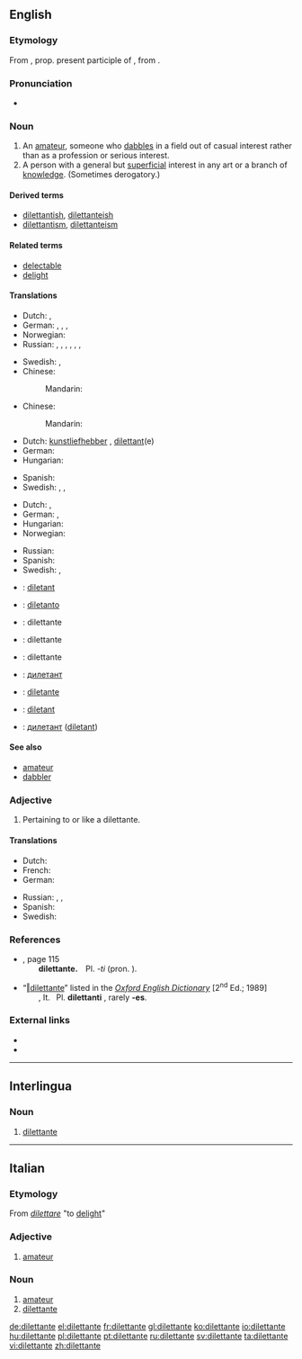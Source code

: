 ==English==
{{was wotd|2010|July|25}}

===Etymology===
From {{etyl|it}} {{term|lang=it|dilettante}}, prop. present participle of {{term|dilettare||to delight}}, from {{etyl|la}} {{term|delectare||to delight}}.

===Pronunciation===
* {{IPA|/ˈdɪlətənt/}}

===Noun===
{{en-noun|dilettanti|pl2={{qualifier|rarely}} '''[[dilettantes]]'''}}

# An [[amateur]], someone who [[dabble]]s in a field out of casual interest rather than as a profession or serious interest.
# A person with a general but [[superficial]] interest in any art or a branch of [[knowledge]]. (Sometimes derogatory.)

====Derived terms====
* [[dilettantish]], [[dilettanteish]]
* [[dilettantism]], [[dilettanteism]]

====Related terms====
* [[delectable]]
* [[delight]]

====Translations====
{{trans-top|amateur}}
* Dutch: {{t-|nl|liefhebber|m}}, {{t+|nl|amateur|m}}
* German: {{t+|de|Dilettant|m}}, {{t+|de|Amateur|m}}, {{t|de|Stümper|m}}, {{t+|de|Laie|m}}
* Norwegian: {{t+|no|dilettant|m}}
* Russian: {{t+|ru|дилетант|m|tr=dil'etánt}}, {{t|ru|любитель|m}}, {{t|ru|непрофессионал|m}}, {{t+|ru|профан|m}}, {{qualifier|informal}} {{t+|ru|чайник|m}}, {{qualifier|informal}} {{t|ru|лапоть|m}}, {{qualifier|colloquial|somewhat}} {{t+|ru|лох|m}}
{{trans-mid}}
* Swedish: {{t|sv|dilettant|c}}, {{t|sv|klåpare}}
* Chinese:
*: Mandarin: {{t|zh|業餘人士；一知半解的人}}
* Chinese:
*: Mandarin: {{t|zh|業餘人士；一知半解的人}}
{{trans-bottom}}

{{trans-top|person who enjoys the arts, regardless of expertise}}
* Dutch: [[kunstliefhebber]] {{m}}, [[dilettant]](e)
* German: {{t|de|Kunstliebhaber|m}}
* Hungarian: {{t+|hu|műkedvelő}}
{{trans-mid}}
* Spanish: {{t+|es|diletante}}
* Swedish: {{t|sv|dilettant|c}}, {{t|sv|amatörmålare|c}}, {{t|sv|amatör|c}}
{{trans-bottom}}

{{trans-top|person with a general but superficial interest}}
* Dutch: {{t-|nl|liefhebber|m}}, {{t+|nl|amateur|m}}
* German: {{t+|de|Dilettant|m}}, {{t|de|Nichtfachmann|m}}
* Hungarian: {{t|hu|dilettáns}}
* Norwegian: {{t+|no|dilettant|m}}
{{trans-mid}}
* Russian: {{t+|ru|дилетант|m|tr=dil'etánt}}
* Spanish: {{t+|es|diletante}}
* Swedish: {{t|sv|dilettant|c}}, {{t|sv|amatör|c}}
{{trans-bottom}}

{{checktrans-top}}
* {{ttbc|ca}}: [[diletant]]
* {{ttbc|eo}}: [[diletanto]]
* {{ttbc|fr}}: dilettante {{m|f}}
* {{ttbc|ia}}: dilettante
* {{ttbc|it}}: dilettante {{m|f}}
{{trans-mid}}
* {{ttbc|mk}}: [[дилетант]] {{m}}
* {{ttbc|pt}}: [[diletante]] {{m|f}}
* {{ttbc|ro}}: [[diletant]] {{m}}
* {{ttbc|sh}}: [[дилетант]] ([[diletant]]) {{m}}
{{trans-bottom}}

====See also====
* [[amateur]]
* [[dabbler]]

===Adjective===
{{en-adj}}

# Pertaining to or like a dilettante.

====Translations====
{{trans-top|pertaining to or like a dilettante}}
* Dutch: {{t-|nl|dilettantisch}}
* French: {{t+|fr|dilettante}}
* German: {{t+|de|dilettantisch}}
{{trans-mid}}
* Russian: {{t|ru|дилетантский}}, {{t|ru|любительский}}, {{t|ru|непрофессиональный}}
* Spanish: {{t+|es|diletante}}
* Swedish: {{t|sv|amatörmässig|c}}
{{trans-bottom}}

===References===
* {{R:Fowler's 1926}}, page 115<br/>  '''dilettante.''' Pl. ''-ti'' (pron. {{enPRchar|-tē}}).
* “<span class="plainlinks">[http://dictionary.oed.com/cgi/entry/50064113 ‖dilettante]</span>” listed in the ''[[w:Oxford English Dictionary|Oxford English Dictionary]]'' [2<sup>nd</sup> Ed.; 1989]<br/>  {{IPAchar|(dɪlɪˈtæntɪ}}, It. {{IPAchar|diletˈtante}} Pl. '''dilettanti''' {{IPAchar|(-tiː)}}, rarely '''-es'''.

===External links===
* {{R:Webster 1913}}
* {{R:Century 1911}}

----

==Interlingua==

===Noun===
{{ia-noun}}

# [[#English|dilettante]]

----

==Italian==

===Etymology===
From ''[[dilettare]]'' "to [[delight]]"

===Adjective===
{{it-adj|dilettant|e|i}}

# [[amateur]]

===Noun===
{{it-noun|dilettant|mf|e|i}}

# [[amateur]]
# [[#English|dilettante]]

[[de:dilettante]]
[[el:dilettante]]
[[fr:dilettante]]
[[gl:dilettante]]
[[ko:dilettante]]
[[io:dilettante]]
[[hu:dilettante]]
[[pl:dilettante]]
[[pt:dilettante]]
[[ru:dilettante]]
[[sv:dilettante]]
[[ta:dilettante]]
[[vi:dilettante]]
[[zh:dilettante]]
